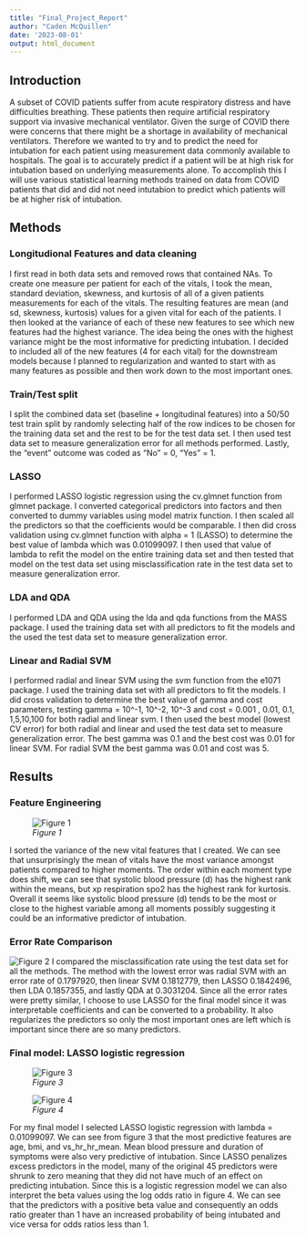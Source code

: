 ```yaml
---
title: "Final_Project_Report"
author: "Caden McQuillen"
date: '2023-08-01'
output: html_document
---
```


## Introduction

A subset of COVID patients suffer from acute respiratory distress and have difficulties breathing. These patients then require artificial respiratory support via invasive mechanical ventilator. Given the surge of COVID there were concerns that there might be a shortage in availability of mechanical ventilators. Therefore we wanted to try and to predict the need for intubation for each patient using measurement data commonly available to hospitals. The goal is to accurately predict if a patient will be at high risk for intubation based on underlying measurements alone. To accomplish this I will use various statistical learning methods trained on data from COVID patients that did and did not need intutabion to predict which patients will be at higher risk of intubation. 


## Methods

### Longitudional Features and data cleaning

I first read in both data sets and removed rows that contained NAs. To create one measure per patient for each of the vitals, I took the mean, standard deviation, skewness, and kurtosis of all of a given patients measurements for each of the vitals. The resulting features are mean (and sd, skewness, kurtosis) values for a given vital for each of the patients. I then looked at the variance of each of these new features to see which new features had the highest variance. The idea being the ones with the highest variance might be the most informative for predicting intubation. I decided to included all of the new features (4 for each vital) for the downstream models because I planned to regularization and wanted to start with as many features as possible and then work down to the most important ones. 

### Train/Test split

I split the combined data set (baseline + longitudinal features) into a 50/50 test train split by randomly selecting half of the row indices to be chosen for the training data set and the rest to be for the test data set. I then used test data set to measure generalization error for all methods performed. Lastly, the "event" outcome was coded as "No" = 0, "Yes" = 1.

### LASSO

I performed LASSO logistic regression using the cv.glmnet function from glmnet package. I converted categorical predictors into factors and then converted to dummy variables using model matrix function. I then scaled all the predictors so that the coefficients would be comparable. I then did cross validation using cv.glmnet function with alpha = 1 (LASSO) to determine the best value of lambda which was 0.01099097. I then used that value of lambda to refit the model on the entire training data set and then tested that model on the test data set using misclassification rate in the test data set to measure generalization error.


### LDA and QDA

I performed LDA and QDA using the lda and qda functions from the MASS package. I used the training data set with all predictors to fit the models and the used the test data set to measure generalization error.

### Linear and Radial SVM

I performed radial and linear SVM using the svm function from the e1071 package. I used the training data set with all predictors to fit the models. I did cross validation to determine the best value of gamma and cost parameters, testing gamma = 10^-1, 10^-2, 10^-3 and cost = 0.001 , 0.01, 0.1, 1,5,10,100 for both radial and linear svm. I then used the best model (lowest CV error) for both radial and linear and used the test data set to measure generalization error. The best gamma was 0.1 and the best cost was 0.01 for linear SVM. For radial SVM the best gamma was 0.01 and cost was 5.

## Results

### Feature Engineering

![*Figure 1*](/Users/Caden/Desktop/DS2/vital_features_var.png)

I sorted the variance of the new vital features that I created. We can see that unsurprisingly the mean of vitals have the most variance amongst patients compared to higher moments. The order within each moment type does shift, we can see that systolic blood
pressure (d) has the highest rank within the means, but xp respiration spo2 has the highest rank for kurtosis. Overall it seems like systolic blood pressure (d) tends to be the most or close to the highest variable among all moments possibly suggesting it could be an informative predictor of intubation.


### Error Rate Comparison

![*Figure 2*](/Users/Caden/Desktop/DS2/error_comparison.png)
I compared the misclassification rate using the test data set for all the methods. The method with the lowest error was radial SVM with an error rate of 0.1797920, then linear SVM 0.1812779, then LASSO 0.1842496, then LDA 0.1857355, and lastly QDA at 0.3031204. Since all the error rates were pretty similar, I choose to use LASSO for the final model since it was interpretable coefficients and can be converted to a probability. It also regularizes the predictors so only the most important ones are left which is important since there are so many predictors. 

### Final model: LASSO logistic regression

![*Figure 3*](/Users/Caden/Desktop/DS2/LASSO_betas.png)

![*Figure 4*](/Users/Caden/Desktop/DS2/LASSO_odds_ratio.png)

For my final model I selected LASSO logistic regression with lambda = 0.01099097. We can see from figure 3 that the most predictive features are age, bmi, and  vs_hr_hr_mean. Mean blood pressure and duration of symptoms were also very predictive of intubation. Since LASSO penalizes excess predictors in the model, many of the original 45 predictors were shrunk to zero meaning that they did not have much of an effect on predicting intubation. Since this is a logistic regression model we can also interpret the beta values using the log odds ratio in figure 4. We can see that the predictors with a positive beta value and consequently an odds ratio greater than 1 have an increased probability of being intubated and vice versa for odds ratios less than 1. 



